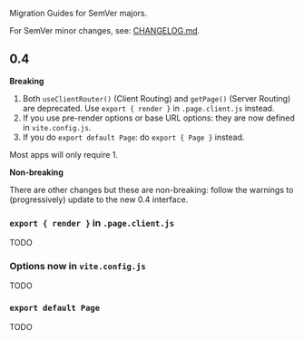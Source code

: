 Migration Guides for SemVer majors.

For SemVer minor changes, see: [CHANGELOG.md](https://github.com/brillout/vite-plugin-ssr/blob/master/CHANGELOG.md).

## 0.4

**Breaking**

 1. Both `useClientRouter()` (Client Routing) and `getPage()` (Server Routing) are deprecated. Use `export { render }` in `.page.client.js` instead.
 2. If you use pre-render options or base URL options: they are now defined in `vite.config.js`.
 3. If you do `export default Page`: do `export { Page }` instead.

Most apps will only require 1.

**Non-breaking**

There are other changes but these are non-breaking: follow the warnings to (progressively) update to the new 0.4 interface.


### `export { render }` in `.page.client.js`

TODO

### Options now in `vite.config.js`

TODO

### `export default Page`

TODO

